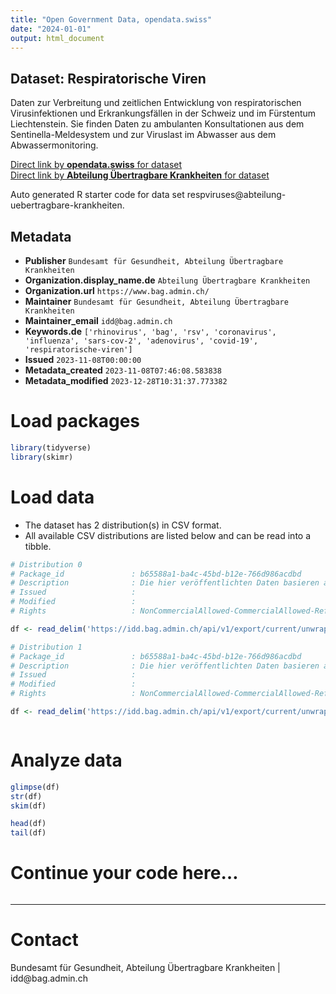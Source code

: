```yaml
---
title: "Open Government Data, opendata.swiss"
date: "2024-01-01"
output: html_document
---
```


## Dataset: Respiratorische Viren

Daten zur Verbreitung und zeitlichen Entwicklung von respiratorischen Virusinfektionen und Erkrankungsfällen in der Schweiz und im Fürstentum Liechtenstein. Sie finden Daten zu ambulanten Konsultationen aus dem Sentinella-Meldesystem und zur Viruslast im Abwasser aus dem Abwassermonitoring.

[Direct link by **opendata.swiss** for dataset](https://opendata.swiss/de/dataset/respiratorische-viren)<br>
[Direct link by **Abteilung Übertragbare Krankheiten** for dataset]()

Auto generated R starter code for data set respviruses@abteilung-uebertragbare-krankheiten.

## Metadata

- **Publisher** `Bundesamt für Gesundheit, Abteilung Übertragbare Krankheiten`
- **Organization.display_name.de** `Abteilung Übertragbare Krankheiten`
- **Organization.url** `https://www.bag.admin.ch/`
- **Maintainer** `Bundesamt für Gesundheit, Abteilung Übertragbare Krankheiten`
- **Maintainer_email** `idd@bag.admin.ch`
- **Keywords.de** `['rhinovirus', 'bag', 'rsv', 'coronavirus', 'influenza', 'sars-cov-2', 'adenovirus', 'covid-19', 'respiratorische-viren']`
- **Issued** `2023-11-08T00:00:00`
- **Metadata_created** `2023-11-08T07:46:08.583838`
- **Metadata_modified** `2023-12-28T10:31:37.773382`


# Load packages

```r

library(tidyverse)
library(skimr)

```

# Load data

-   The dataset has 2 distribution(s) in CSV format.
-   All available CSV distributions are listed below and can be read into a tibble.

```r

# Distribution 0
# Package_id               : b65588a1-ba4c-45bd-b12e-766d986acdbd
# Description              : Die hier veröffentlichten Daten basieren auf Informationen aus dem Sentinella-⁠Meldesystem. Im Rahmen dieses Meldesystems übermitteln ambulant tätige Ärztinnen und Ärzte Informationen zu Erstkonsultationen aufgrund akuter respiratorischer Infektion (ARI) oder grippeähnlicher Erkrankung (ILI) in Arztpraxen und bei Hausbesuchen.
# Issued                   : 
# Modified                 : 
# Rights                   : NonCommercialAllowed-CommercialAllowed-ReferenceRequired

df <- read_delim('https://idd.bag.admin.ch/api/v1/export/current/unwrap-csv/RESPVIRUSES_sentinella.zip')

# Distribution 1
# Package_id               : b65588a1-ba4c-45bd-b12e-766d986acdbd
# Description              : Die hier veröffentlichten Daten basieren auf Informationen aus dem nationalen Abwassermonitoring der Schweiz und Fürstentum Liechtenstein. Dieses Monitoring erfasst seit Januar 2022 die Viruslast von SARS-CoV-2 und seit Juli 2023 die Viruslast von Influenza und RSV in Abwasserproben der teilnehmenden Abwasserreinigungsanlagen (ARA).
# Issued                   : 
# Modified                 : 
# Rights                   : NonCommercialAllowed-CommercialAllowed-ReferenceRequired

df <- read_delim('https://idd.bag.admin.ch/api/v1/export/current/unwrap-csv/RESPVIRUSES_wastewater.zip')



```

# Analyze data

```r

glimpse(df)
str(df)
skim(df)

head(df)
tail(df)

```

# Continue your code here...

```r

```

------------------------------------------------------------------------

# Contact

Bundesamt für Gesundheit, Abteilung Übertragbare Krankheiten | idd@bag.admin.ch
